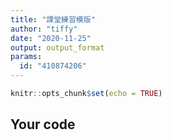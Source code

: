 ```yaml
---
title: "課堂練習模版"
author: "tiffy"
date: "2020-11-25"
output: output_format
params:
  id: "410874206"
---
```


```r
knitr::opts_chunk$set(echo = TRUE)
```

## Your code

```r

```

